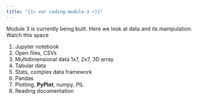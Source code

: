 ```yaml
---
title: "{{< var coding-module-3 >}}"
---
```


Module 3 is currently being built. Here we look at data and its manipulation. Watch this space

1. Jupyter notebook
2. Open files, CSVs
3. Multidimensional data 1x7, 2x7, 3D array
4. Tabular data
5. Stats, complex data framework
6. Pandas
7. Plotting, **PyPlot**, numpy, PIL
8. Reading documentation



